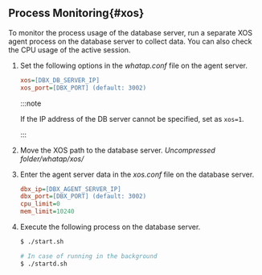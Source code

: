 ## Process Monitoring{#xos}

To monitor the process usage of the database server, run a separate XOS agent process on the database server to collect data. You can also check the CPU usage of the active session.

1.  Set the following options in the _whatap.conf_ file on the agent server.

    ```ini title='whatap.conf'
    xos=[DBX_DB_SERVER_IP]
    xos_port=[DBX_PORT] (default: 3002)
    ```

    :::note

    If the IP address of the DB server cannot be specified, set as `xos=1`. 

    :::

2.  Move the XOS path to the database server. _Uncompressed folder/whatap/xos/_

3.  Enter the agent server data in the _xos.conf_ file on the database server.

    ```ini title='xos.conf'
    dbx_ip=[DBX_AGENT_SERVER_IP]
    dbx_port=[DBX_PORT] (default: 3002)
    cpu_limit=0
    mem_limit=10240
    ```

4.  Execute the following process on the database server.

    ```bash title='start.sh'
    $ ./start.sh
    ```

    ```bash
    # In case of running in the background
    $ ./startd.sh
    ```
